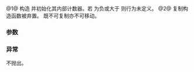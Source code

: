 {{cpp/thread/latch/title|latch}}
{{cpp/thread/latch/navbar}}

{{dcl begin}}
{{dcl|num=1|since=c++20|1= 
constexpr explicit latch( std::ptrdiff_t expected );
}}
{{dcl|num=2|since=c++20|1= 
latch( const latch&amp; ) = delete;
}}
{{dcl end}}

@1@ 构造 {{tt|latch}} 并初始化其内部计数器。若 {{c|expected}} 为负或大于 {{lc|max()}} 则行为未定义。
@2@ 复制构造函数被弃置。{{tt|latch}} 既不可复制亦不可移动。

===参数===
{{par begin}}
{{par|expected|内部计数器的初值}}
{{par end}}

===异常===
不抛出。

{{langlinks|en|es|ja|ru}}